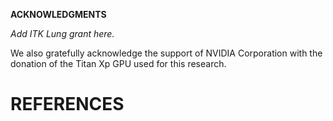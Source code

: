 

\clearpage

__ACKNOWLEDGMENTS__

_Add ITK Lung grant here._

We also gratefully acknowledge the support of NVIDIA Corporation with the donation of the Titan 
Xp GPU used for this research.

\clearpage

# REFERENCES
